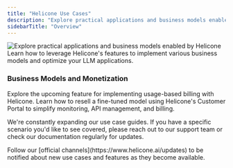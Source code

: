 ```yaml
---
title: "Helicone Use Cases"
description: "Explore practical applications and business models enabled by Helicone"
sidebarTitle: "Overview"
---
```


<Frame>
  <img
    src="/images/guide/applications/use-cases-overview.webp"
    alt="Explore practical applications and business models enabled by Helicone"
  />
</Frame>

<Callout title="Discover Helicone Use Cases" type="info">
  Learn how to leverage Helicone's features to implement various business models
  and optimize your LLM applications.
</Callout>

### Business Models and Monetization

<CardGroup cols={2} gap="medium">
  <Card
    title="Billing by usage (coming soon)"
    icon="money-bill-wave"
    href="/guides/applications/bill-by-usage"
    horizontal
    iconType="light"
  >
    Explore the upcoming feature for implementing usage-based billing with
    Helicone.
  </Card>
  <Card
    title="Reselling a model"
    icon="store"
    href="/guides/applications/resell-a-model"
    horizontal
    iconType="light"
  >
    Learn how to resell a fine-tuned model using Helicone's Customer Portal to
    simplify monitoring, API management, and billing.
  </Card>
</CardGroup>

<Accordion title="Looking for more use cases?" type="secondary">
  <p>
    We're constantly expanding our use case guides. If you have a specific
    scenario you'd like to see covered, please reach out to our support team or
    check our documentation regularly for updates.
  </p>
</Accordion>

<Callout title="Stay Informed!" type="warning">
  Follow our [official channels](https://www.helicone.ai/updates) to be notified
  about new use cases and features as they become available.
</Callout>
